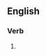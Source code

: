 ==English==

===Verb===
{{head|en|present participle}}

# {{present participle of|requite|lang=en|nocat=1}}